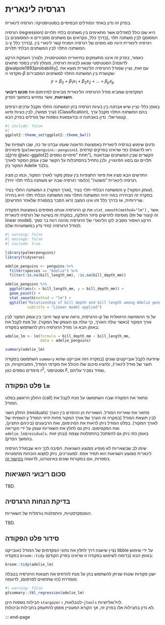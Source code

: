# רגרסיה לינארית {#sec-linear-regression}

בפרק זה נדון באחד המודלים הבסיסיים בסטטיסטיקה: רגרסיה לינארית.

רגרסיה (regression) היא שם כולל למודלים אשר מתאימים בין משתנים בלתי תלויים (המסומנים ב-x בדרך כלל, ונקראים גם משתנים מסבירים), לבין משתנה תלוי (המסומן ב-y בדרך כלל). רגרסיה לינארית הינה סוג מסוים של רגרסיה המניח קשר לינארי בין המשתנה התלוי לבין המשתנים הבלתי תלויים.

כאמור, בפרק זה איננו מתעמקים בתיאוריה הסטטיסטית, ולצורך העמקת הרקע הסטטיסטי שנוגע לבעיות רגרסיה, מומלץ לעיין בספר מתאים [לדוגמה @walpole1993probability]. עם זאת, נציין שמודל הרגרסיה הלינארית מוצא את מקדמי ה-$\beta$ שקושרת בין המשתנה התלוי למשתנים המסבירים: $$
y=\beta_0 + \beta_1 x_1 + \beta_2 x_2 + \ldots + \beta_p x_p
$$

המקדמים שמביא מודל הרגרסיה הלינארית מביאים למינימום את **סכום ריבועי השגיאות**, אשר נמחיש בהמשך הפרק.

::: callout-note
באופן כללי נציין שיש אבחנה בין בעיות רגרסיה בהן המשתנה התלוי מקבל ערכים רציפים (ערך ממשי), לבין בעיות סיווג (Classification), בהם המשתנה התלוי מקבל ערך קטגוריאלי. נדון באבחנה זו ובדוגמאות נוספות של מודלים בפרק הבא.
:::

```r
#| include: false
#| 
ggplot2::theme_set(ggplot2::theme_bw())
```

נדגים שימוש בגרסיה לינארית באמצעות הדאטה שעמו עבדנו עד כה, שבו תצפיות של פינגוינים (`palmerpenguins::penguins`). כפי שראינו בפרקים קודמים (ראו לדוגמה ב[פרק @sec-ggplot2] תחת "מיפויים נוספים"), הקשרים שבין המשתנים שבדאטה תלויים גם בסוג הפינגויין, ולכן נתחיל בהסתכלות על הקשר שבין עומק המקור לאורך המקור בזן Adelie בלבד.

התרשים הבא מציג את פיזור התצפיות בין עומק מקור לאורך המקור, וכמו כן מציג רגרסיה לינארית "פשוטה" (כלומר רגרסיה שבה יש משתנה בלתי תלוי יחיד).

המשתנה התלוי בציר x (אורך המקור), והמשתנה הבלתי-תלוי בציר y (עומק המקור). במקרה זה הבחירה במה יהיה המשתנה התלוי ומה המשתנה הבלתי תלוי היא בחירה שרירותית, אז בדרך כלל זהו אינו המצב (ראו הסבר במסגרת שלאחר התרשים).

את קו הרגרסיה אנחנו מוסיפים באמצעות הפקודה `stat_smooth(method="lm")` , אשר מוסיפה לתרשים פיזור החלקה, במקרה זה בשיטה של רגרסיה לינארית (lm זה קיצור של linear model). הרקע האפור מסביב לקו הלינארי של הרגרסיה מהווה רווח בר סמך למודל הרגרסיה (מיד נדון במשמעויות שלו).

```r
#| warning: false
#| message: false
#| include: true

library(palmerpenguins)
library(tidyverse)

adelie_penguins <- penguins %>% 
  filter(species == "Adelie") %>% 
  filter(!is.na(bill_length_mm), !is.na(bill_depth_mm))

adelie_penguins %>%
  ggplot(aes(x = bill_length_mm, y = bill_depth_mm)) + 
  geom_point() + 
  stat_smooth(method = "lm") + 
  ggtitle("Relationship of bill depth and bill length among Adelie penguins",
          subtitle = "Linear model applied")

```

על פי ההמחשה הויזואלית של קו הרגרסיה, נראה שיש קשר חיובי בין עומק המקור לבין אורך המקור (כאשר עולה האורך, כך עולה גם העומק של המקור). על מנת לקבל את מודל הרגרסיה ניתן להשתמש בפקודה `lm` באופן הבא:

```r
adelie_lm <- lm(formula = bill_depth_mm ~ bill_length_mm,
                data = adelie_penguins)

summary(adelie_lm)
```

השתמשנו בפקודה `summary` שיודעת לקבל אובייקטים שונים (במקרה הזה אובייקט שהוא תוצר של מודל לינארי), ולהציג סיכום שלו הכולל את מקדמי המודל, המובהקויות, וכן מימדים נוספים כגון $r^2$, וסטטיסטי F, שמיד נסביר עליהם.

## פלט הפקודה `lm`

החלק הראשון בפלט (call) מתאר את הפקודה שבה השתמשנו על מנת לקבל את המודל.

החלק השני (residuals) מתאר את שאריות המודל. השאריות הן ההפרש בין הערך האמיתי של y לבין תוצאת המודל (במקרה זה הערך של אורך המקור פחות חיזוי המודל לאורך המקור). בפלט המודל ניתן לראות את המינימום, ואת הרבעונים (ביניהם החציון), ואת המקסימום. ניתן גם לחלץ את השאריות עצמן על ידי הקריאה `adelie_lm$residuals`. באופן כזה ניתן גם להסתכל בהתפלגות עצמה (נבחן זאת בהמשך הפרק).

::: callout-note
שימו לב שבשאריות לא מופיע ממוצע השגיאות. הסיבה לכך היא שבמודל רגרסיה לינארית ממוצע השגיאות הוא תמיד אפס. למעוניינים, ניתן למצוא הוכחות מתמטיות בספרות, וגם במקורות שונים באינטרנט, לדוגמה [בקישור זה](https://math.stackexchange.com/questions/494181/why-the-sum-of-residuals-equals-0-when-we-do-a-sample-regression-by-ols#:~:text=company%20blog-,Why%20the%20sum%20of%20residuals%20equals%200%20when,a%20sample%20regression%20by%20OLS%3F&text=From%20a%20geometric%20point%20of,0%2C%20and%20we%20are%20done.).
:::

## סכום ריבועי השגיאות

TBD.

## בדיקת הנחות הרגרסיה

הומוסקדסטיות, והתפלגות נורמלית של השאריות.

TBD.

## סידור פלט הפקודה

נציין שישנה דרך לחלץ את נתוני המקדמים של המודל כאובייקט tibble על ידי שימוש בפקודה `broom::tidy` באופן הבא (בדומה לשימוש בפקודה זו שראינו בפרק הקודם):

```r
broom::tidy(adelie_lm)
```

ישנן פקודות שונות שניתן להשתמש בהן על מנת להדפיס את תוצאות הרגרסיה בטבלה מסודרת (כזו שתתאים לפרסום), לדוגמה:

::: {style="direction: ltr;"}
```r
#| warning: false
gtsummary::tbl_regression(adelie_lm)
```
:::

חבילות נוספות הינן `stargazer` לטבלאות, ו-`jtools` לויז'ואליזציות.\
לא נדון בחבילות אלו בפרק זה, אך הקורא המעוניין מוזמן להתעמק בחבילות וביכולות.

::: end-page

